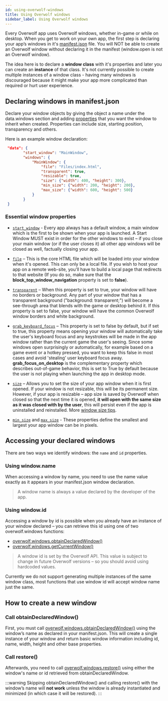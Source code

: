 ```yaml
---
id: using-overwolf-windows
title: Using Overwolf windows
sidebar_label: Using Overwolf windows
---
```


Every Overwolf app uses Overwolf windows, whether in-game or while on desktop. When you get to work on your own app, the first step is declaring your app’s windows in it's [manifest.json](/api/manifest) file. You will NOT be able to create an Overwolf window without declaring it in the manifest (window.open is not an Overwolf window).  

The idea here is to declare a **window class** with it's properties and later you can create an **instance** of that class.
It's not currently possible to create multiple instances of a window class - having many windows is discouraged because it might make your app more complicated than required or hurt user experience.

## Declaring windows in manifest.json

Declare your window objects by giving the object a name under the data.windows section and adding [properties](/api/manifest#extension_window_data-object) that you want the window to inherit when created. Properties can include size, starting position, transparency and others.

Here is an example window declaration:

```json
 "data": {
        "start_window": "MainWindow",
        "windows": {
            "MainWindow": {
                "file": "Files/index.html",
                "transparent": true,
                "resizable": true,
                "size": {"width": 400, "height": 300},
                "min_size": {"width": 200, "height": 200},
                "max_size": {"width": 600, "height": 500}
            }
        }
 }
```

### Essential window properties

* [`start_window`](/api/manifest#start_window) - Every app always has a default window, a main window which is the first to be shown when your app is launched. A Start Window MUST exist in order for the other windows to exist – if you close your main window (or if the user closes it) all other app windows will be closed as well, factually closing your app.

* [`file`](/api/manifest#window-file) – This is the core HTML file which will be loaded into your window when it's opened. This can only be a local file. If you wish to host your app on a remote web-site, you’ll have to build a local page that redirects to that website (If you do so, make sure that the **block_top_window_navigation** property is set to **false**).

* [`transparent`](/api/manifest#window-transparent) – When this property is set to true, your window will have no borders or background. Any part of your window that has a transparent background ("background: transparent;") will become a see-through area that blends with the game or desktop behind it. If this property is set to false, your window will have the common Overwolf window borders and white background.

* [`grab_keyboard_focus`](/api/manifest#windows-grab_keyboard_focus) – This property is set to false by default, but if set to true, this property means opening your window will automatically take the user's keyboard focus and any keystrokes will be made in the app window rather than the current game the user's seeing. Since some windows open surprisingly or automatically, for example based on a game event or a hotkey pressed, you want to keep this false in most cases and avoid 'stealing' user keyboard focus away. **grab_focus_on_desktop** is the complementary property which describes out-of-game behavior, this is set to True by default because the user is not playing when launching the app in desktop mode.

* [`size`](/api/manifest#windows-size) – Allows you to set the size of your app window when it is first opened. If your window is not resizable, this will be its permanent size. However, if your app is resizable – app size is saved by Overwolf when closed so that the next time it is opened, **it will open with the same size as it was closed with by the user**, this will persist even if the app is uninstalled and reinstalled. More [window size tips](windows-resolution-size-position#window-sizes).

* [`min_size`](/api/manifest#windows-min_size) and [`max_size`](/api/manifest#windows-max_size) - These properties define the smallest and largest your app window can be in pixels.


## Accessing your declared windows

There are two ways we identify windows: the `name` and `id` properties.

### Using window.name

When accessing a window by name, you need to use the name value exactly as it appears in your manifest.json window declaration.

> A window name is always a value declared by the developer of the app.

### Using window.id

Accessing a window by id is possible when you already have an instance of your window declared – you can retrieve this id using one of two overwolf.windows functions: 

* [overwolf.windows.obtainDeclaredWindow()](/api/windows#obtaindeclaredwindowwindowname-callback)
* [overwolf.windows.getCurrentWindow()](/api/windows#getcurrentwindowcallback)

> A window id is set by the Overwolf API. This value is subject to change in future Overwolf versions – so you should avoid using hardcoded values.

Currently we do not support generating multiple instances of the same window class, most functions that use window id will accept window name just the same.

## How to create a new window

### Call obtainDeclaredWindow()

First, you must call [overwolf.windows.obtainDeclaredWindow()](/api/windows#obtaindeclaredwindowwindowname-callback) using the window’s name as declared in your manifest.json. This will create a single instance of your window and return basic window information including id, name, width, height and other base properties.

### Call restore()

Afterwards, you need to call [overwolf.windows.restore()](/api/windows#restorewindowid-callback) using either the window's name or id retrieved from obtainDeclaredWindow.

:::warning
Skipping obtainDeclaredWindow() and calling restore() with the window’s name will **not work** unless the window is already instantiated and minimized (in which case it will be restored).
:::
